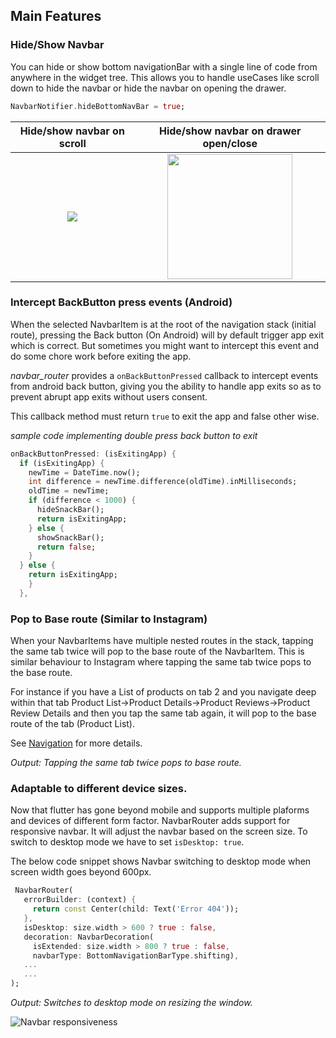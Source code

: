 ## Main Features

### Hide/Show Navbar

You can hide or show bottom navigationBar with a single line of code from anywhere in the widget tree. This allows you to handle useCases like scroll down to hide the navbar or hide the navbar on opening the drawer.

```dart
NavbarNotifier.hideBottomNavBar = true;
```

Hide/show navbar on scroll     |     Hide/show navbar on drawer open/close
:-------------------------:|:-------------------------:
![](https://miro.medium.com/max/800/1*NaYdY1FfsPFCNBdx3wg_og.gif)  | <img src="https://user-images.githubusercontent.com/31410839/173987446-c8c79bb0-d24c-46c1-bc4a-582508a4e187.gif" width ="200">

###  Intercept BackButton press events (Android)
When the selected NavbarItem is at the root of the navigation stack (initial route), pressing the Back button (On Android) will by default trigger app exit which is correct. But sometimes you might want to intercept this event and do some chore work before exiting the app.

*navbar_router* provides a `onBackButtonPressed` callback to intercept events from android back button, giving you the ability to handle app exits so as to prevent abrupt app exits without users consent.

This callback method must return `true` to exit the app and false other wise.

*sample code implementing double press back button to exit*

```dart
onBackButtonPressed: (isExitingApp) {
  if (isExitingApp) {
    newTime = DateTime.now();
    int difference = newTime.difference(oldTime).inMilliseconds;
    oldTime = newTime;
    if (difference < 1000) {
      hideSnackBar();
      return isExitingApp;
    } else {
      showSnackBar();
      return false;
    }
  } else {
    return isExitingApp;
    }
  },
```

### Pop to Base route (Similar to Instagram)

When your NavbarItems have multiple nested routes in the stack, tapping the same tab twice will pop to the base route of the NavbarItem. This is similar behaviour to Instagram where tapping the same tab twice pops to the base route.

For instance if you have a List of products on tab 2 and you navigate deep within that tab
Product List->Product Details->Product Reviews->Product Review Details and then you tap the same tab again, it will pop to the base route of the tab (Product List).

See [Navigation](/navigation) for more details.

*Output: Tapping the same tab twice pops to base route.*


### Adaptable to different device sizes.

Now that flutter has gone beyond mobile and supports multiple plaforms and devices of different form factor. NavbarRouter adds support for responsive navbar. It will adjust the navbar based on the screen size. To switch to desktop mode we have to set `isDesktop: true`.

The below code snippet shows Navbar switching to desktop mode when screen width goes beyond 600px.

```dart
 NavbarRouter(
   errorBuilder: (context) {
     return const Center(child: Text('Error 404'));
   },
   isDesktop: size.width > 600 ? true : false,
   decoration: NavbarDecoration(
     isExtended: size.width > 800 ? true : false,
     navbarType: BottomNavigationBarType.shifting),
   ...
   ...
);
```

*Output: Switches to desktop mode on resizing the window.*

![Navbar responsiveness](/assets/responsive.gif)